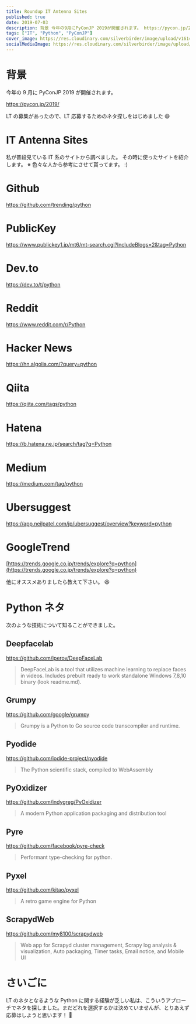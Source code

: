 ```yaml
---
title: Roundup IT Antenna Sites
published: true
date: 2019-07-03
description: 背景 今年の9月にPyConJP 2019が開催されます。 https://pycon.jp/2019/ LTの募集があったので、LT応募するためのネタ探しをはじめました
tags: ["IT", "Python", "PyConJP"]
cover_image: https://res.cloudinary.com/silverbirder/image/upload/v1614412165/silver-birder.github.io/blog/photo_by_Shahadat_Shemul_on_Unsplash.jpg
socialMediaImage: https://res.cloudinary.com/silverbirder/image/upload/v1614412165/silver-birder.github.io/blog/photo_by_Shahadat_Shemul_on_Unsplash.jpg
---
```


# 背景

今年の 9 月に PyConJP 2019 が開催されます。

https://pycon.jp/2019/

LT の募集があったので、LT 応募するためのネタ探しをはじめました 😄

# IT Antenna Sites

私が普段見ている IT 系のサイトから調べました。
その時に使ったサイトを紹介します。
※ 色々な人から参考にさせて貰ってます。 :)

# Github

https://github.com/trending/python

# PublicKey

https://www.publickey1.jp/mt6/mt-search.cgi?IncludeBlogs=2&tag=Python

# Dev.to

https://dev.to/t/python

# Reddit

https://www.reddit.com/r/Python

# Hacker News

https://hn.algolia.com/?query=python

# Qiita

https://qiita.com/tags/python

# Hatena

https://b.hatena.ne.jp/search/tag?q=Python

# Medium

https://medium.com/tag/python

# Ubersuggest

https://app.neilpatel.com/jp/ubersuggest/overview?keyword=python

# GoogleTrend

[https://trends.google.co.jp/trends/explore?q=python](https://trends.google.co.jp/trends/explore?q=python)

他にオススメありましたら教えて下さい。 😆

# Python ネタ

次のような技術について知ることができました。

## Deepfacelab

https://github.com/iperov/DeepFaceLab

> DeepFaceLab is a tool that utilizes machine learning to replace faces in videos. Includes prebuilt ready to work standalone Windows 7,8,10 binary (look readme.md).

## Grumpy

https://github.com/google/grumpy

> Grumpy is a Python to Go source code transcompiler and runtime.

## Pyodide

https://github.com/iodide-project/pyodide

> The Python scientific stack, compiled to WebAssembly

## PyOxidizer

https://github.com/indygreg/PyOxidizer

> A modern Python application packaging and distribution tool

## Pyre

https://github.com/facebook/pyre-check

> Performant type-checking for python.

## Pyxel

https://github.com/kitao/pyxel

> A retro game engine for Python

## ScrapydWeb

https://github.com/my8100/scrapydweb

> Web app for Scrapyd cluster management, Scrapy log analysis & visualization, Auto packaging, Timer tasks, Email notice, and Mobile UI

# さいごに

LT のネタとなるような Python に関する経験が乏しい私は、こういうアプローチでネタを探しました。まだどれを選択するかは決めていませんが、とりあえず応募はしようと思います！ 💪
